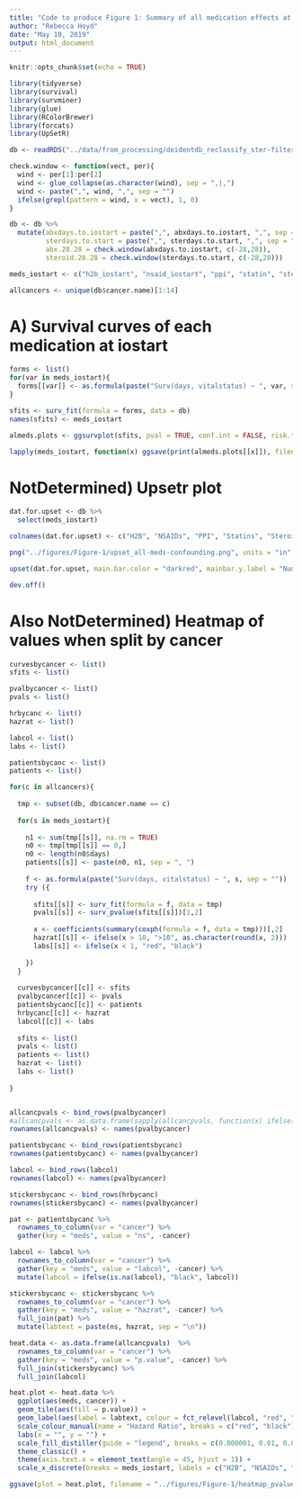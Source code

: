 ```yaml
---
title: "Code to produce Figure 1: Summary of all medication effects at iostart"
author: "Rebecca Hoyd"
date: "May 10, 2019"
output: html_document
---
```


```r
knitr::opts_chunk$set(echo = TRUE)

library(tidyverse)
library(survival)
library(survminer)
library(glue)
library(RColorBrewer)
library(forcats)
library(UpSetR)
```

```r
db <- readRDS("../data/from_processing/deidentdb_reclassify_ster-filter.RDS")
```

```r
check.window <- function(vect, per){
  wind <- per[1]:per[2]
  wind <- glue_collapse(as.character(wind), sep = ",|,")
  wind <- paste(",", wind, ",", sep = "")
  ifelse(grepl(pattern = wind, x = vect), 1, 0)
}

db <- db %>%
  mutate(abxdays.to.iostart = paste(",", abxdays.to.iostart, ",", sep = ""),
         sterdays.to.start = paste(",", sterdays.to.start, ",", sep = ""),
         abx.28.28 = check.window(abxdays.to.iostart, c(-28,28)),
         steroid.28.28 = check.window(sterdays.to.start, c(-28,28)))
```


```r
meds_iostart <- c("h2b_iostart", "nsaid_iostart", "ppi", "statin", "steroid.28.28", "abx.28.28")

allcancers <- unique(db$cancer.name)[1:14]
```

# A) Survival curves of each medication at iostart

```r
forms <- list()
for(var in meds_iostart){
  forms[[var]] <- as.formula(paste("Surv(days, vitalstatus) ~ ", var, sep = ""))
}

sfits <- surv_fit(formula = forms, data = db)
names(sfits) <- meds_iostart

almeds.plots <- ggsurvplot(sfits, pval = TRUE, conf.int = FALSE, risk.table = TRUE)
```

```r
lapply(meds_iostart, function(x) ggsave(print(almeds.plots[[x]]), filename = paste("../figures/Figure-1/surv-curve_", x, ".png", sep = ""), device = "png"))
```

# NotDetermined) Upsetr plot

```r
dat.for.upset <- db %>%
  select(meds_iostart)

colnames(dat.for.upset) <- c("H2B", "NSAIDs", "PPI", "Statins", "Steroids", "Antibiotics")
```

```r
png("../figures/Figure-1/upset_all-meds-confounding.png", units = "in", height = 5, width = 8, res = 600)

upset(dat.for.upset, main.bar.color = "darkred", mainbar.y.label = "Number of Patients", matrix.color = "dark blue", sets.x.label = "")

dev.off()
```


# Also NotDetermined) Heatmap of values when split by cancer

```r
curvesbycancer <- list()
sfits <- list()

pvalbycancer <- list()
pvals <- list()

hrbycanc <- list()
hazrat <- list()

labcol <- list()
labs <- list()

patientsbycanc <- list()
patients <- list()

for(c in allcancers){
  
  tmp <- subset(db, db$cancer.name == c)
  
  for(s in meds_iostart){
    
    n1 <- sum(tmp[[s]], na.rm = TRUE)
    n0 <- tmp[tmp[[s]] == 0,]
    n0 <- length(n0$days)
    patients[[s]] <- paste(n0, n1, sep = ", ")
    
    f <- as.formula(paste("Surv(days, vitalstatus) ~ ", s, sep = ""))
    try ({
      
      sfits[[s]] <- surv_fit(formula = f, data = tmp)
      pvals[[s]] <- surv_pvalue(sfits[[s]])[1,2]
      
      x <- coefficients(summary(coxph(formula = f, data = tmp)))[,2]
      hazrat[[s]] <- ifelse(x > 10, ">10", as.character(round(x, 2)))
      labs[[s]] <- ifelse(x < 1, "red", "black")
      
    })
  }
  
  curvesbycancer[[c]] <- sfits
  pvalbycancer[[c]] <- pvals
  patientsbycanc[[c]] <- patients
  hrbycanc[[c]] <- hazrat
  labcol[[c]] <- labs
  
  sfits <- list()
  pvals <- list()
  patients <- list()
  hazrat <- list()
  labs <- list()
  
}


allcancpvals <- bind_rows(pvalbycancer)
#allcancpvals <- as.data.frame(sapply(allcancpvals, function(x) ifelse(is.na(x), 10, x)))
rownames(allcancpvals) <- names(pvalbycancer)

patientsbycanc <- bind_rows(patientsbycanc)
rownames(patientsbycanc) <- names(pvalbycancer)

labcol <- bind_rows(labcol) 
rownames(labcol) <- names(pvalbycancer)

stickersbycanc <- bind_rows(hrbycanc)
rownames(stickersbycanc) <- names(pvalbycancer)
```

```r
pat <- patientsbycanc %>%
  rownames_to_column(var = "cancer") %>%
  gather(key = "meds", value = "ns", -cancer)

labcol <- labcol %>%
  rownames_to_column(var = "cancer") %>%
  gather(key = "meds", value = "labcol", -cancer) %>%
  mutate(labcol = ifelse(is.na(labcol), "black", labcol))

stickersbycanc <- stickersbycanc %>%
  rownames_to_column(var = "cancer") %>%
  gather(key = "meds", value = "hazrat", -cancer) %>%
  full_join(pat) %>%
  mutate(labtext = paste(ns, hazrat, sep = "\n"))

heat.data <- as.data.frame(allcancpvals)  %>%
  rownames_to_column(var = "cancer") %>%
  gather(key = "meds", value = "p.value", -cancer) %>%
  full_join(stickersbycanc) %>%
  full_join(labcol)
```

```r
heat.plot <- heat.data %>%
  ggplot(aes(meds, cancer)) +
  geom_tile(aes(fill = p.value)) +
  geom_label(aes(label = labtext, colour = fct_relevel(labcol, "red", "black")), size = 1.3) +
  scale_colour_manual(name = "Hazard Ratio", breaks = c("red", "black"), labels = c("<1", ">=1"), values = c("red", "black")) +
  labs(x = "", y = "") +
  scale_fill_distiller(guide = "legend", breaks = c(0.000001, 0.01, 0.02, 0.03, 0.04, 0.05, 0.1, 0.2, 0.5, 1), limits = c(0, 1), values = c(0.000001, 0.01, 0.02, 0.03, 0.04, 0.05, 0.1, 0.2, 0.5, 1), type = "div", palette = "RdBu", direction = 1, labels = c("<0.01", "0.01", "0.02","0.03", "0.04","0.05","0.1", "0.2", "0.5", "1")) +
  theme_classic() +
  theme(axis.text.x = element_text(angle = 45, hjust = 1)) +
  scale_x_discrete(breaks = meds_iostart, labels = c("H2B", "NSAIDs", "PPI", "Statins", "Steroids", "Antibiotics"))
```

```r
ggsave(plot = heat.plot, filename = "../figures/Figure-1/heatmap_pvalues-by-cancer.png", width = 5, height = 7, device = "png")
```